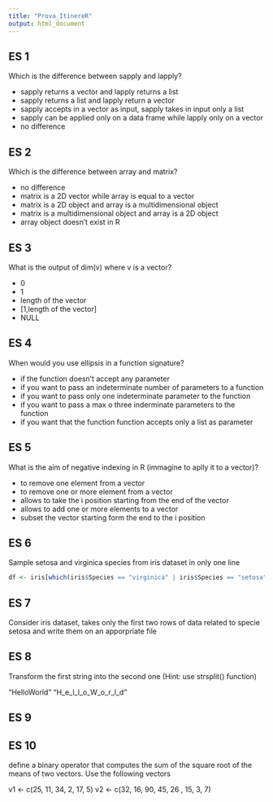 ```yaml
---
title: "Prova_ItinereR"
output: html_document
---
```



## ES 1
Which is the difference between sapply and lapply?

- sapply returns a vector and lapply returns a list
- sapply returns a list and lapply return a vector 
- sapply accepts in a vector as input, sapply takes in input only a list
- sapply can be applied only on a data frame while lapply only on a vector
- no difference
  

## ES 2

Which is the difference between array and matrix?

- no difference
- matrix is a 2D vector while array is equal to a vector
- matrix is a 2D object and array is a multidimensional object
- matrix is a multidimensional object and array is a 2D object
- array object doesn't exist in R


## ES 3

What is the output of dim(v) where v is a vector?

- 0
- 1
- length of the vector
- [1,length of the vector]
- NULL


## ES 4 

When would you use ellipsis in a function signature?

- if the function doesn't accept any parameter
- if you want to pass an indeterminate number of parameters to a function
- if you want to pass only one indeterminate parameter to the function
- if you want to pass a max o three inderminate parameters to the function
- if you want that the function function accepts only a list as parameter




## ES 5

What is the aim of negative indexing in R (immagine to aplly it to a vector)?

- to remove one element from a vector
- to remove one or more element from a vector
- allows to take the i position starting from the end of the vector
- allows to add one or more elements to a vector
- subset the vector starting form the end to the i position




## ES 6
Sample setosa and virginica species from iris dataset in only one line

```r
df <- iris[which(iris$Species == "virginica" | iris$Species == "setosa"),]
```

## ES 7 

Consider iris dataset, takes only the first two rows of data related to specie setosa and write them on an apporpriate file 

## ES 8

Transform the first string into the second one (Hint: use strsplit() function)

"HelloWorld"
"H_e_l_l_o_W_o_r_l_d"


## ES 9

  


## ES 10
define a binary operator that computes the sum of the square root of the means of two vectors. Use the following vectors

v1 <- c(25, 11, 34, 2, 17, 5)
v2 <- c(32, 16, 90, 45, 26 , 15, 3, 7)